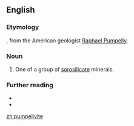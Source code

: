 {{also|Pumpellyite}}
==English==

===Etymology===
{{suffix|Pumpelly|ite|lang=en}}, from the American geologist [[w:Raphael Pumpelly|Raphael Pumpelly]].

===Noun===
{{en-noun}}
{{wikipedia}}

# {{lb|en|geology}} One of a group of [[sorosilicate]] minerals.

===Further reading===
* {{R:WebMineral}}
* {{R:mindat}}

[[zh:pumpellyite]]